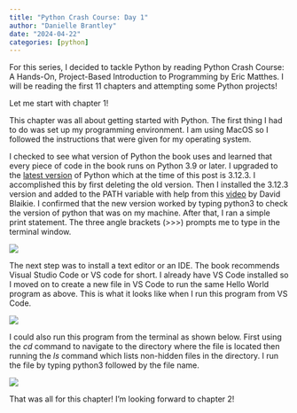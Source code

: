 ```yaml
---
title: "Python Crash Course: Day 1"
author: "Danielle Brantley"
date: "2024-04-22"
categories: [python]
---
```


For this series, I decided to tackle Python by reading Python Crash Course: A Hands-On, Project-Based Introduction to Programming by Eric Matthes. I will be reading the first 11 chapters and attempting some Python projects!

Let me start with chapter 1!

This chapter was all about getting started with Python. The first thing I had to do was set up my programming environment. I am using MacOS so I followed the instructions that were given for my operating system.

I checked to see what version of Python the book uses and learned that every piece of code in the book runs on Python 3.9 or later. I upgraded to the [latest version](https://www.python.org/downloads/){target="_blank"} of Python which at the time of this post is 3.12.3. I accomplished this by first deleting the old version. Then I installed the 3.12.3 version and added to the PATH variable with help from this [video](https://www.youtube.com/watch?v=-HatIX08HAY){target="_blank"} by David Blaikie. I confirmed that the new version worked by typing python3 to check the version of python that was on my machine. After that, I ran a simple print statement. The three angle brackets (\>\>\>) prompts me to type in the terminal window.

![](images/confirmation.png)

The next step was to install a text editor or an IDE. The book recommends Visual Studio Code or VS code for short. I already have VS Code installed so I moved on to create a new file in VS Code to run the same Hello World program as above. This is what it looks like when I run this program from VS Code.

![](images/confirmation2.png)

I could also run this program from the terminal as shown below. First using the *cd* command to navigate to the directory where the file is located then running the *ls* command which lists non-hidden files in the directory. I run the file by typing python3 followed by the file name.

![](images/confirmation3.png)

That was all for this chapter! I'm looking forward to chapter 2!